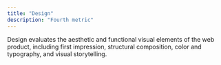 ```yaml
---
title: "Design"
description: "Fourth metric"
---
```


Design evaluates the aesthetic and functional visual elements of the web product, including first impression, structural composition, color and typography, and visual storytelling.
